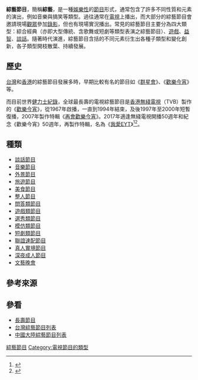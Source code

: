{{globalize|time=2011-02-02T03:55:30+00:00}}
{{Redirect4|綜藝|2=同名雜誌|3=綜藝 (雜誌)|4=「綜藝」一詞的擴充含意（例如「綜藝掛」）|5=藝人}}
'''綜藝節目'''，簡稱'''綜藝'''，是一種[[娛樂|娛樂性]]的[[節目|節目]]形式，通常包含了許多不同性質和元素的演出，例如音樂與搞笑等類型。過往通常在[[電視|電視]]上播出，而大部分的綜藝節目會邀請現場[[觀眾|觀眾]]參加[[錄影|錄影]]，但也有現場實況播出。常見的綜藝節目主要分為四大類型：綜合經典（亦即大型傳統、含歌舞或短劇等類型表演之綜藝節目）、[[遊戲節目|遊戲]]、[[益智節目|益智]]、[[談話節目|談話]]。隨著時代演進，綜藝節目含括的不同元素衍生出各種子類型和變化創新，各子類型開枝散葉、持續發展。

==歷史==

[[台灣|台灣]]和[[香港|香港]]的綜藝節目發展多時，早期比較有名的節目如《[[群星會|群星會]]》、《[[歡樂今宵|歡樂今宵]]》等。

而目前世界[[健力士紀錄|健力士紀錄]]，全球最長壽的電視綜藝節目是[[香港無綫電視|香港無綫電視]]（TVB）製作的《[[歡樂今宵|歡樂今宵]]》，從1967年啟播，一直到1994年結束，及後1997年至2000年短暫復播，2007年製作特輯《[[再會歡樂今宵|再會歡樂今宵]]》。2017年適逢無綫電視開播50週年和紀念《歡樂今宵》50週年，再製作特輯，名為《[[我愛EYT|我愛EYT]]》<ref>{{cite web|url=https://www.hk01.com/article/124348/|title=《歡樂今宵》第三度復播變《我愛EYT》　但舊酒新瓶有咩意義？|date=2017-10-08|work=香港01}}</ref><ref>{{Citation|title=TVB《我愛EYT》歡樂今宵50周年節目|url=https://www.bilibili.com/video/av16250222/|language=zh-yue|website=www.bilibili.com|accessdate=2018-07-12|archive-date=2018-07-12|archive-url=https://web.archive.org/web/20180712184635/https://www.bilibili.com/video/av16250222/|dead-url=no}}</ref>。

==種類==
*[[談話節目|談話節目]] 
*[[音樂節目|音樂節目]] 
*[[外景節目|外景節目]] 
*[[旅遊節目|旅遊節目]] 
*[[美食節目|美食節目]] 
*[[整人節目|整人節目]] 
*[[問答類節目|問答類節目]] 
*[[遊戲類節目|遊戲類節目]] 
*[[選秀類節目|選秀類節目]] 
*[[模仿類節目|模仿類節目]] 
*[[短劇類節目|短劇類節目]] 
*[[聯誼速配節目|聯誼速配節目]] 
*[[真人實境節目|真人實境節目]] 
*[[深夜成人節目|深夜成人節目]] 
*[[文藝晚會|文藝晚會]]

==參考來源==
{{reflist}}

==參看==
* [[長壽節目|長壽節目]]
* [[台灣綜藝節目列表|台灣綜藝節目列表]]
* [[中國大陸綜藝節目列表|中國大陸綜藝節目列表]]

{{DEFAULTSORT:Variety show}}
[[Category:綜藝節目|]]
[[Category:電視節目的類型|Category:電視節目的類型]]